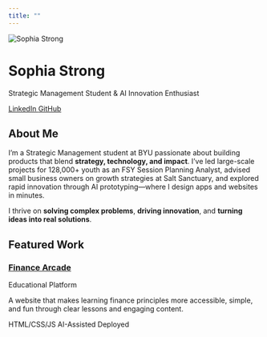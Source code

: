 ```yaml
---
title: ""
---
```


::: {.hero-banner}

<img src="images/profile.jpg" alt="Sophia Strong" class="rounded-circle">

<h1>Sophia Strong</h1>

<p class="lead">Strategic Management Student & AI Innovation Enthusiast</p>

<div class="hero-links">
<a href="https://www.linkedin.com/in/sophia-strong/" class="btn btn-outline-primary" target="_blank">
  <i class="fab fa-linkedin"></i> LinkedIn
</a>
<a href="https://github.com/stronsop000" class="btn btn-outline-primary" target="_blank">
  <i class="fab fa-github"></i> GitHub
</a>
</div>

:::

<div class="container-fluid py-5">
<div class="row justify-content-center">
<div class="col-lg-8">

## About Me

I'm a Strategic Management student at BYU passionate about building products that blend **strategy, technology, and impact**. I've led large-scale projects for 128,000+ youth as an FSY Session Planning Analyst, advised small business owners on growth strategies at Salt Sanctuary, and explored rapid innovation through AI prototyping—where I design apps and websites in minutes.

I thrive on **solving complex problems**, **driving innovation**, and **turning ideas into real solutions**.

</div>
</div>
</div>

<div class="bg-light py-5">
<div class="container">

## Featured Work

<div class="row">
<div class="col-md-6 mb-4">
<div class="project-card">
<div class="project-content">
<h3><a href="projects/project-1.qmd">Finance Arcade</a></h3>
<p class="text-muted mb-3">Educational Platform</p>
<p>A website that makes learning finance principles more accessible, simple, and fun through clear lessons and engaging content.</p>
<div class="project-tech">
<span class="badge bg-primary">HTML/CSS/JS</span>
<span class="badge bg-info">AI-Assisted</span>
<span class="badge bg-success">Deployed</span>
</div>
</div>
</div>
</div>
</div>

</div>
</div>

